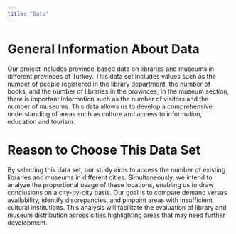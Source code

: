```yaml
---
title: "Data"
---
```


# General Information About Data

Our project includes province-based data on libraries and museums in different provinces of Turkey. This data set includes values such as the number of people registered in the library department, the number of books, and the number of libraries in the provinces; In the museum section, there is important information such as the number of visitors and the number of museums. This data allows us to develop a comprehensive understanding of areas such as culture and access to information, education and tourism.

# Reason to Choose This Data Set

By selecting this data set, our study aims to access the number of existing libraries and museums in different cities. Simultaneously, we intend to analyze the proportional usage of these locations, enabling us to draw conclusions on a city-by-city basis. Our goal is to compare demand versus availability, identify discrepancies, and pinpoint areas with insufficient cultural institutions. This analysis will facilitate the evaluation of library and museum distribution across cities,highlighting areas that may need further development.
